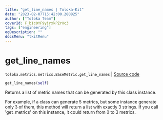 ```yaml
---
title: "get_line_names | Toloka-Kit"
date: "2023-02-07T15:42:00.280825"
author: ["Toloka Team"]
coverId: F_bIcOYF9yjrxkPZrXc3
tags: ["engineering"]
ogDescription: ""
docsMenu: "tkitMenu"
---
```


# get_line_names
`toloka.metrics.metrics.BaseMetric.get_line_names` | [Source code](https://github.com/Toloka/toloka-kit/blob/v1.1.3/src/metrics/metrics.py#L128)

```python
get_line_names(self)
```

Returns a list of metric names that can be generated by this class instance.

For example, if a class can generate 5 metrics, but some instance generate only 3 of them,
this method will return a list with exactly 3 strings. If you call 'get_metrics' on this instance,
it could return from 0 to 3 metrics.